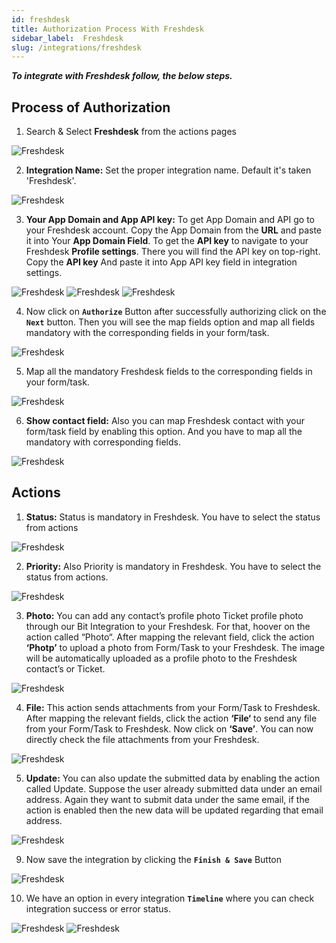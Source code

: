 ```yaml
---
id: freshdesk
title: Authorization Process With Freshdesk
sidebar_label:  Freshdesk
slug: /integrations/freshdesk
---
```



***To integrate with Freshdesk follow, the below steps.***


## Process of Authorization


1.	Search & Select **Freshdesk** from the actions pages
 <Image src="actions/freshdesk/_select-freshdesk" alt="Freshdesk" w="1020" h="350" />

2. **Integration Name:** Set the proper integration name. Default it's taken 'Freshdesk'.
 <Image src="actions/freshdesk/_integration-name" alt="Freshdesk" w="1020" h="350" />

3.	**Your App Domain and App API key:** To get App Domain and API go to your Freshdesk account. Copy the App Domain from the **URL** and paste it into Your **App Domain Field**. To get the **API key** to navigate to your Freshdesk **Profile settings**. There you will find the API key on top-right. Copy the **API key** And paste it into App API key field in integration settings. 

 <Image src="actions/freshdesk/_app-domain-url" alt="Freshdesk" w="1020" h="350" />
 <Image src="actions/freshdesk/_api-key" alt="Freshdesk" w="1020" h="350" />
 <Image src="actions/freshdesk/_copy-and-paste-app-domain-and-api" alt="Freshdesk" w="1020" h="350" />


4.	Now click on **`Authorize`** Button after successfully authorizing click on the **`Next`** button. Then you will see the map fields option and map all fields mandatory with the corresponding fields in your form/task.

 <Image src="actions/freshdesk/_authorize" alt="Freshdesk" w="1020" h="350" />

5.	Map all the mandatory Freshdesk fields to the corresponding fields in your form/task.
 <Image src="actions/freshdesk/_field-mapping" alt="Freshdesk" w="1020" h="350" />

6. **Show contact field:** Also you can map Freshdesk contact with your form/task field by enabling this option. And you have to map all the mandatory with corresponding fields.
 <Image src="actions/freshdesk/_map-contact-field" alt="Freshdesk" w="1020" h="350" />

## Actions
1. **Status:** Status is mandatory in Freshdesk. You have to select the status from actions
 <Image src="actions/freshdesk/_status-action" alt="Freshdesk" w="1020" h="350" />

2. **Priority:** Also Priority is mandatory in Freshdesk. You have to select the status from actions.
 <Image src="actions/freshdesk/_priority-actions" alt="Freshdesk" w="1020" h="350" />

3. **Photo:** You can add any contact’s profile photo Ticket profile photo through our Bit Integration to your Freshdesk. For that, hoover on the action called “Photo“. After mapping the relevant field, click the action **‘Photp’** to upload a photo from Form/Task to your Freshdesk. The image will be automatically uploaded as a profile photo to the Freshdesk contact’s or Ticket.
 <Image src="actions/freshdesk/_file-actions" alt="Freshdesk" w="1020" h="350" />

4. **File:** This action sends attachments from your Form/Task to Freshdesk. After mapping the relevant fields, click the action **‘File‘** to send any file from your Form/Task  to Freshdesk. Now click on **‘Save’**. You can now directly check the file attachments from your Freshdesk.
 <Image src="actions/freshdesk/_file-actions" alt="Freshdesk" w="1020" h="350" />

5. **Update:** You can also update the submitted data by enabling the action called Update. Suppose the user already submitted data under an email address. Again they want to submit data under the same email, if the action is enabled then the new data will be updated regarding that email address.
 <Image src="actions/freshdesk/_update-actions" alt="Freshdesk" w="1020" h="350" />


9. Now save the integration by clicking the **`Finish & Save`** Button

 <Image src="actions/freshdesk/_finish-and-save" alt="Freshdesk" w="1020" h="350" />

10. We have an option in every integration **`Timeline`** where you can check integration success or error status.
 <Image src="actions/freshdesk/_timeline" alt="Freshdesk" w="1020" h="350" />
 <Image src="actions/freshdesk/_sucess-and-error-massage" alt="Freshdesk" w="1020" h="350" />
